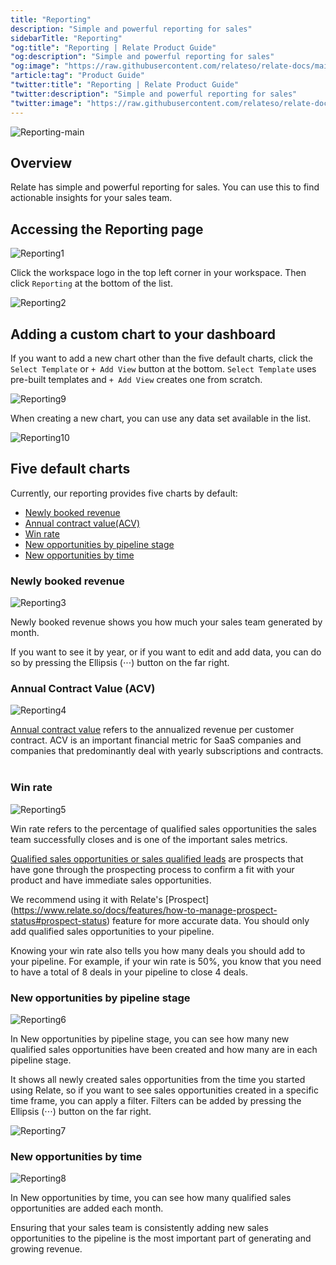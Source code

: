 ```yaml
---
title: "Reporting"
description: "Simple and powerful reporting for sales"
sidebarTitle: "Reporting"
"og:title": "Reporting | Relate Product Guide"
"og:description": "Simple and powerful reporting for sales"
"og:image": "https://raw.githubusercontent.com/relateso/relate-docs/main/docs/images/features/reporting-main.png"
"article:tag": "Product Guide"
"twitter:title": "Reporting | Relate Product Guide"
"twitter:description": "Simple and powerful reporting for sales"
"twitter:image": "https://raw.githubusercontent.com/relateso/relate-docs/main/docs/images/features/reporting-main.png"
---
```


![Reporting-main](/docs/images/features/reporting-main.png)

## Overview

Relate has simple and powerful reporting for sales. You can use this to find actionable insights for your sales team.

## Accessing the Reporting page

![Reporting1](/docs/images/features/reporting.png)

Click the workspace logo in the top left corner in your workspace. Then click `Reporting` at the bottom of the list. 

![Reporting2](/docs/images/features/enter-reporting.png)

## Adding a custom chart to your dashboard

If you want to add a new chart other than the five default charts, click the `Select Template` or `+ Add View` button at the bottom. `Select Template` uses pre-built templates and `+ Add View` creates one from scratch. 

![Reporting9](/docs/images/features/add-new-reports.png)

When creating a new chart, you can use any data set available in the list.

![Reporting10](/docs/images/features/add-new-reports2.png)

## Five default charts

Currently, our reporting provides five charts by default:
- [Newly booked revenue](/features/reporting#newly-booked-revenue)
- [Annual contract value(ACV)](/features/reporting#annual-contract-value-acv)
- [Win rate](/features/reporting#win-rate)
- [New opportunities by pipeline stage](/features/reporting#new-opportunities-by-pipeline-stage)
- [New opportunities by time](/features/reporting#new-opportunities-by-time)

### Newly booked revenue

![Reporting3](/docs/images/features/newly-booked-revenue.png)

Newly booked revenue shows you how much your sales team generated by month.

If you want to see it by year, or if you want to edit and add data, you can do so by pressing the Ellipsis (⋅⋅⋅) button on the far right. 

### Annual Contract Value (ACV)

![Reporting4](/docs/images/features/annual-contract-value.png)

[Annual contract value](https://www.relate.so/docs/wiki/acv) refers to the annualized revenue per customer contract. ACV is an important financial metric for SaaS companies and companies that predominantly deal with yearly subscriptions and contracts.
​
### Win rate

![Reporting5](/docs/images/features/win-rate.png)

Win rate refers to the percentage of qualified sales opportunities the sales team successfully closes and is one of the important sales metrics.

[Qualified sales opportunities or sales qualified leads](https://www.relate.so/docs/wiki/sql) are prospects that have gone through the prospecting process to confirm a fit with your product and have immediate sales opportunities.

We recommend using it with Relate's [Prospect] (https://www.relate.so/docs/features/how-to-manage-prospect-status#prospect-status) feature for more accurate data. You should only add qualified sales opportunities to your pipeline. 

Knowing your win rate also tells you how many deals you should add to your pipeline. For example, if your win rate is 50%, you know that you need to have a total of 8 deals in your pipeline to close 4 deals. 

### New opportunities by pipeline stage

![Reporting6](/docs/images/features/new-opportunities-by-pipeline-stage.png)

In New opportunities by pipeline stage, you can see how many new qualified sales opportunities have been created and how many are in each pipeline stage.

It shows all newly created sales opportunities from the time you started using Relate, so if you want to see sales opportunities created in a specific time frame, you can apply a filter. Filters can be added by pressing the Ellipsis (⋅⋅⋅) button on the far right. 

![Reporting7](/docs/images/features/ellipsis.png)

### New opportunities by time

![Reporting8](/docs/images/features/new-opportunities-by-time.png)

In New opportunities by time, you can see how many qualified sales opportunities are added each month.

Ensuring that your sales team is consistently adding new sales opportunities to the pipeline is the most important part of generating and growing revenue. 